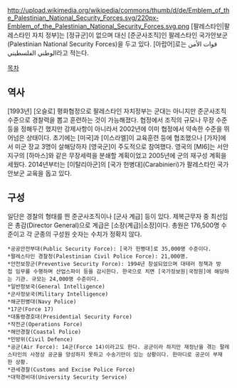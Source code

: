 http://upload.wikimedia.org/wikipedia/commons/thumb/d/de/Emblem_of_the_Palestinian_National_Security_Forces.svg/220px-Emblem_of_the_Palestinian_National_Security_Forces.svg.png
[팔레스타인|팔레스타인 자치 정부]는 [정규군]이 없으며 대신 [준군사조직]인 팔레스타인 국가안보군(Palestinian National Security Forces)을 두고 있다. [아랍어]로는  قوات الأمن الوطني الفلسطيني라고 적는다.

[[목차]]
== 역사 ==
[1993년] [오슬로] 평화협정으로 팔레스타인 자치정부는 군대는 아니지만 준군사조직 수준으로 경찰력을 뽑고 훈련하는 것이 가능해졌다. 협정에서 조직의 규모나 무장 수준 등을 정해두긴 했지만 강제사항이 아니라서 2002년에 이미 협정에서 약속한 수준을 뛰어넘은 상태이다. 초기에는 [미국]과 [이스라엘]이 교육훈련 등에 협조했으나 [가자]에서 미군 장교 3명이 살해당하자 [영국군]이 주도적으로 참여했다. 영국의 [MI6]는 서안지구의 [하마스]와 같은 무장세력을 분쇄할 계획이었고 2005년에 군의 재구성 계획을 세웠다. 2014년부터는 [이탈리아군]의 [국가 헌병대](Carabinieri)가 팔레스타인 국가안보군 교육을 돕고 있다.
== 구성 ==
일단은 경찰의 형태를 띈 준군사조직이나 [군사 계급] 등이 있다. 제복근무자 중 최선임은 총감(Director General)으로 계급은 [소장(계급)|소장]이다. 총원은 176,500명 수준이고 각 군종의 구성원 숫자는 수치가 정확지 않다.

 *공공안전부대(Public Security Force): [국가 헌병대]로 35,000명 수준이다.
 *팔레스타인 경찰청(Palestinian Civil Police Force): 21,000명.
 *안전보장군(Preventive Security Force): 1994년 창설되었으며 대테러 정책과 방첩 임무를 수행하며 산업스파이 등을 감시한다. 한국으로 치면 [국가정보원|국정원]에 해당하는 기관. 규모는 24,000명 수준이다.
 *일반정보국(General Intelligence)
 *군사정보국(Military Intelligence)
 *해군헌병대(Navy Police)
 *17군(Force 17)
 *대통령경호대(Presidential Security Force)
 *작전군(Operations Force)
 *해안경찰(Coastal Police)
 *민방위(Civil Defence)
 *공군(Air Force): 14군(Force 14)이라고도 한다. 공군이라 하지만 재정난을 겪는 팔레스타인의 사정상 공군을 양성하지 못하고 수송기만이 있는 상황이다. 한마디로 공군이 부재한 상황.
 *관세경찰(Customs and Excise Police Force)
 *대학경비대(University Security Service)
